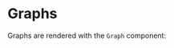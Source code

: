 
<Meta
  title="Graphs/Basic Graph"
  component={Graph}
/>

# Graphs

Graphs are rendered with the `Graph` component:

<Graph />
